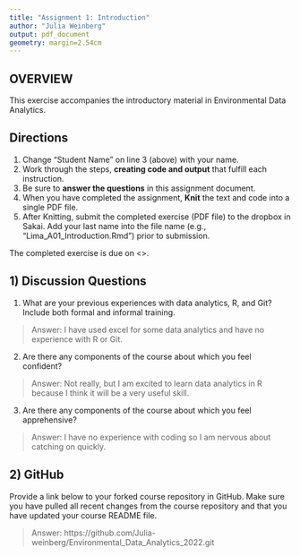 ```yaml
---
title: "Assignment 1: Introduction"
author: "Julia Weinberg"
output: pdf_document
geometry: margin=2.54cm
---
```


## OVERVIEW

This exercise accompanies the introductory material in Environmental Data Analytics. 

## Directions
1. Change "Student Name" on line 3 (above) with your name.
3. Work through the steps, **creating code and output** that fulfill each instruction.
4. Be sure to **answer the questions** in this assignment document.
6. When you have completed the assignment, **Knit** the text and code into a single PDF file.
8. After Knitting, submit the completed exercise (PDF file) to the dropbox in Sakai. Add your last name into the file name (e.g., "Lima_A01_Introduction.Rmd") prior to submission.

The completed exercise is due on <>.

## 1) Discussion Questions

1. What are your previous experiences with data analytics, R, and Git? Include both formal and informal training.

> Answer: I have used excel for some data analytics and have no experience with R or Git.

2. Are there any components of the course about which you feel confident?

> Answer: Not really, but I am excited to learn data analytics in R because I think it will be a very useful skill.

3. Are there any components of the course about which you feel apprehensive?

> Answer: I have no experience with coding so I am nervous about catching on quickly. 


## 2) GitHub

Provide a link below to your forked course repository in GitHub. Make sure you have pulled all recent changes from the course repository  and that you have updated your course README file. 

> Answer: https://github.com/Julia-weinberg/Environmental_Data_Analytics_2022.git


